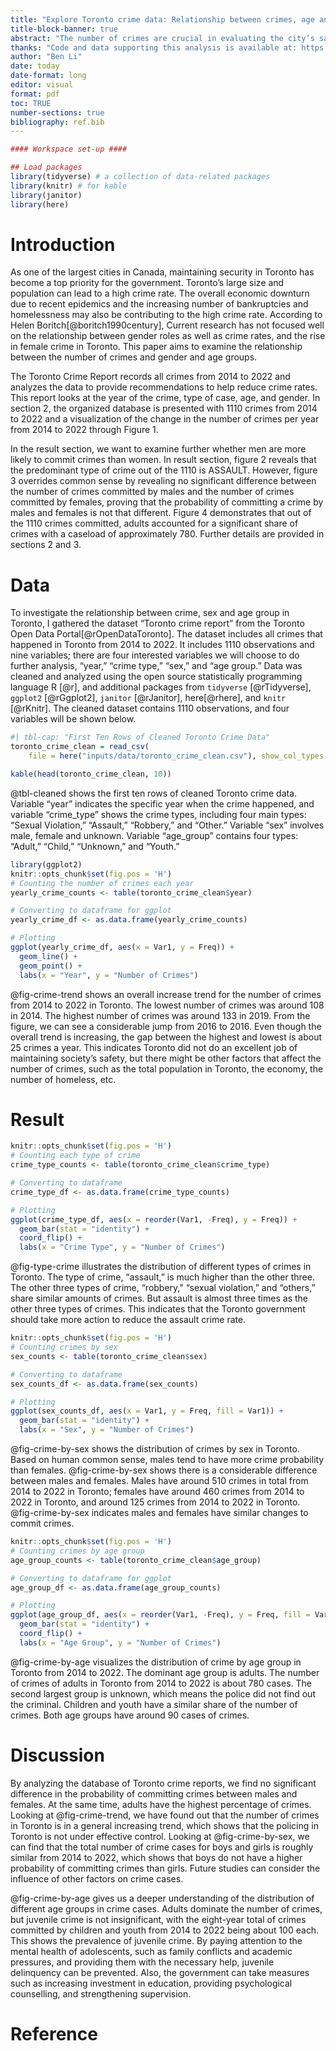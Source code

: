 ```yaml
---
title: "Explore Toronto crime data: Relationship between crimes, age and sex in Toronto crime statistics"
title-block-banner: true
abstract: "The number of crimes are crucial in evaluating the city’s safety in Toronto. This report aims to examine the Toronto crime report data from 2014 to 2022, including interested variables: year, crime type, sex, and age. By exploring the trend for the number of crimes in Toronto, it shows an increasing trend overall. With further analysis to find out the relationship between the number of times and age and sex, we find men and women have a similar probability of committing crimes, and adults commit the dominant crimes."
thanks: "Code and data supporting this analysis is available at: https://github.com/UofT-DailinLi/sta-302-assignemnt-1.git"
author: "Ben Li"
date: today
date-format: long
editor: visual
format: pdf
toc: TRUE
number-sections: true
bibliography: ref.bib
---
```


```r

#### Workspace set-up ####

## Load packages
library(tidyverse) # a collection of data-related packages
library(knitr) # for kable
library(janitor)
library(here)
```

\newpage

# Introduction

As one of the largest cities in Canada, maintaining security in Toronto has become a top priority for the government. Toronto's large size and population can lead to a high crime rate. The overall economic downturn due to recent epidemics and the increasing number of bankruptcies and homelessness may also be contributing to the high crime rate. According to Helen Boritch[@boritch1990century], Current research has not focused well on the relationship between gender roles as well as crime rates, and the rise in female crime in Toronto. This paper aims to examine the relationship between the number of crimes and gender and age groups.


The Toronto Crime Report records all crimes from 2014 to 2022 and analyzes the data to provide recommendations to help reduce crime rates. This report looks at the year of the crime, type of case, age, and gender. In section 2, the organized database is presented with 1110 crimes from 2014 to 2022 and a visualization of the change in the number of crimes per year from 2014 to 2022 through Figure 1. 

In the result section, we want to examine further whether men are more likely to commit crimes than women. In result section, figure 2 reveals that the predominant type of crime out of the 1110 is ASSAULT. However, figure 3 overrides common sense by revealing no significant difference between the number of crimes committed by males and the number of crimes committed by females, proving that the probability of committing a crime by males and females is not that different. Figure 4 demonstrates that out of the 1110 crimes committed, adults accounted for a significant share of crimes with a caseload of approximately 780. Further details are provided in sections 2 and 3.

# Data
To investigate the relationship between crime, sex and age group in Toronto, I gathered the dataset “Toronto crime report” from the Toronto Open Data Portal[@rOpenDataToronto]. The dataset includes all crimes that happened in Toronto from 2014 to 2022. It includes 1110 observations and nine variables; there are four interested variables we will choose to do further analysis, “year,” “crime type,” “sex,” and “age group.” Data was cleaned and analyzed using the open source statistically programming language R [@r], and additional packages from `tidyverse` [@rTidyverse], `ggplot2` [@rGgplot2], `janitor` [@rJanitor], here[@rhere], and `knitr` [@rKnitr]. The cleaned dataset contains 1110 observations, and four variables will be shown below.

```r
#| tbl-cap: "First Ten Rows of Cleaned Toronto Crime Data"
toronto_crime_clean = read_csv(
    file = here("inputs/data/toronto_crime_clean.csv"), show_col_types = FALSE)

kable(head(toronto_crime_clean, 10))

```

@tbl-cleaned shows the first ten rows of cleaned Toronto crime data. Variable "year" indicates the specific year when the crime happened, and variable "crime_type" shows the crime types, including four main types: "Sexual Violation," "Assault," "Robbery," and "Other." Variable "sex" involves male, female and unknown. Variable "age_group" contains four types: "Adult," "Child," "Unknown," and "Youth."

```r
library(ggplot2)
knitr::opts_chunk$set(fig.pos = 'H')
# Counting the number of crimes each year
yearly_crime_counts <- table(toronto_crime_clean$year)

# Converting to dataframe for ggplot
yearly_crime_df <- as.data.frame(yearly_crime_counts)

# Plotting
ggplot(yearly_crime_df, aes(x = Var1, y = Freq)) +
  geom_line() +
  geom_point() +
  labs(x = "Year", y = "Number of Crimes")

```

@fig-crime-trend shows an overall increase trend for the number of crimes from 2014 to 2022 in Toronto. The lowest number of crimes was around 108 in 2014. The highest number of crimes was around 133 in 2019. From the figure, we can see a considerable jump from 2016 to 2016. Even though the overall trend is increasing, the gap between the highest and lowest is about 25 crimes a year. This indicates Toronto did not do an excellent job of maintaining society's safety, but there might be other factors that affect the number of crimes, such as the total population in Toronto, the economy, the number of homeless, etc.

# Result

```r
knitr::opts_chunk$set(fig.pos = 'H')
# Counting each type of crime
crime_type_counts <- table(toronto_crime_clean$crime_type)

# Converting to dataframe
crime_type_df <- as.data.frame(crime_type_counts)

# Plotting
ggplot(crime_type_df, aes(x = reorder(Var1, -Freq), y = Freq)) +
  geom_bar(stat = "identity") +
  coord_flip() +
  labs(x = "Crime Type", y = "Number of Crimes")

```


@fig-type-crime illustrates the distribution of different types of crimes in Toronto. The type of crime, "assault," is much higher than the other three. The other three types of crime, "robbery," "sexual violation," and "others," share similar amounts of crimes. But assault is almost three times as the other three types of crimes. This indicates that the Toronto government should take more action to reduce the assault crime rate.




```r
knitr::opts_chunk$set(fig.pos = 'H')
# Counting crimes by sex
sex_counts <- table(toronto_crime_clean$sex)

# Converting to dataframe
sex_counts_df <- as.data.frame(sex_counts)

# Plotting
ggplot(sex_counts_df, aes(x = Var1, y = Freq, fill = Var1)) +
  geom_bar(stat = "identity") +
  labs(x = "Sex", y = "Number of Crimes")

```




@fig-crime-by-sex shows the distribution of crimes by sex in Toronto. Based on human common sense, males tend to have more crime probability than females. @fig-crime-by-sex shows there is a considerable difference between males and females. Males have around 510 crimes in total from 2014 to 2022 in Toronto; females have around 460 crimes from 2014 to 2022 in Toronto, and around 125 crimes from 2014 to 2022 in Toronto. @fig-crime-by-sex indicates males and females have similar changes to commit crimes.

```r
knitr::opts_chunk$set(fig.pos = 'H')
# Counting crimes by age group
age_group_counts <- table(toronto_crime_clean$age_group)

# Converting to dataframe for ggplot
age_group_df <- as.data.frame(age_group_counts)

# Plotting
ggplot(age_group_df, aes(x = reorder(Var1, -Freq), y = Freq, fill = Var1)) +
  geom_bar(stat = "identity") +
  coord_flip() +
  labs(x = "Age Group", y = "Number of Crimes")
```

@fig-crime-by-age visualizes the distribution of crime by age group in Toronto from 2014 to 2022. The dominant age group is adults. The number of crimes of adults in Toronto from 2014 to 2022 is about 780 cases. The second largest group is unknown, which means the police did not find out the criminal. Children and youth have a similar share of the number of crimes. Both age groups have around 90 cases of crimes.

# Discussion
By analyzing the database of Toronto crime reports, we find no significant difference in the probability of committing crimes between males and females. At the same time, adults have the highest percentage of crimes. Looking at @fig-crime-trend, we have found out that the number of crimes in Toronto is in a general increasing trend, which shows that the policing in Toronto is not under effective control. Looking at @fig-crime-by-sex, we can find that the total number of crime cases for boys and girls is roughly similar from 2014 to 2022, which shows that boys do not have a higher probability of committing crimes than girls. Future studies can consider the influence of other factors on crime cases.

@fig-crime-by-age gives us a deeper understanding of the distribution of different age groups in crime cases. Adults dominate the number of crimes, but juvenile crime is not insignificant, with the eight-year total of crimes committed by children and youth from 2014 to 2022 being about 100 each. This shows the prevalence of juvenile crime. By paying attention to the mental health of adolescents, such as family conflicts and academic pressures, and providing them with the necessary help, juvenile delinquency can be prevented. Also, the government can take measures such as increasing investment in education, providing psychological counselling, and strengthening supervision.

# Reference
